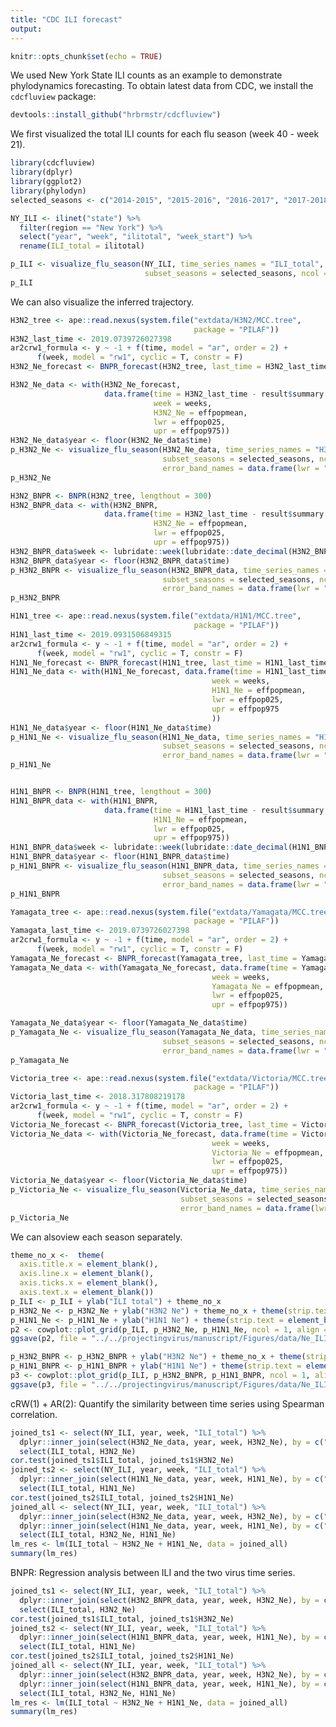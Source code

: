 ```yaml
---
title: "CDC ILI forecast"
output: 
---
```


```r
knitr::opts_chunk$set(echo = TRUE)
```

We used New York State ILI counts as an example to demonstrate phylodynamics forecasting. To obtain latest data from CDC, we install the `cdcfluview` package:

```r
devtools::install_github("hrbrmstr/cdcfluview")
```

We first visualized the total ILI counts for each flu season (week 40 - week 21). 

```r
library(cdcfluview)
library(dplyr)
library(ggplot2)
library(phylodyn)
selected_seasons <- c("2014-2015", "2015-2016", "2016-2017", "2017-2018", "2018-2019")

NY_ILI <- ilinet("state") %>%
  filter(region == "New York") %>%
  select("year", "week", "ilitotal", "week_start") %>%
  rename(ILI_total = ilitotal)

p_ILI <- visualize_flu_season(NY_ILI, time_series_names = "ILI_total", 
                              subset_seasons = selected_seasons, ncol = 5, season_label = F)
p_ILI
```

We can also visualize the inferred trajectory. 

```r
H3N2_tree <- ape::read.nexus(system.file("extdata/H3N2/MCC.tree",
                                         package = "PILAF"))
H3N2_last_time <- 2019.0739726027398
ar2crw1_formula <- y ~ -1 + f(time, model = "ar", order = 2) +
      f(week, model = "rw1", cyclic = T, constr = F)
H3N2_Ne_forecast <- BNPR_forecast(H3N2_tree, last_time = H3N2_last_time, formula = ar2crw1_formula, pred = 0)

H3N2_Ne_data <- with(H3N2_Ne_forecast, 
                     data.frame(time = H3N2_last_time - result$summary.random$time$ID,
                                week = weeks,
                                H3N2_Ne = effpopmean,
                                lwr = effpop025,
                                upr = effpop975))
H3N2_Ne_data$year <- floor(H3N2_Ne_data$time)
p_H3N2_Ne <- visualize_flu_season(H3N2_Ne_data, time_series_names = "H3N2_Ne", 
                                  subset_seasons = selected_seasons, ncol = 5, season_label = F,
                                  error_band_names = data.frame(lwr = "lwr", upr = "upr", stringsAsFactors = F))
p_H3N2_Ne

H3N2_BNPR <- BNPR(H3N2_tree, lengthout = 300)
H3N2_BNPR_data <- with(H3N2_BNPR, 
                     data.frame(time = H3N2_last_time - result$summary.random$time$ID,
                                H3N2_Ne = effpopmean,
                                lwr = effpop025,
                                upr = effpop975))
H3N2_BNPR_data$week <- lubridate::week(lubridate::date_decimal(H3N2_BNPR_data$time))
H3N2_BNPR_data$year <- floor(H3N2_BNPR_data$time)
p_H3N2_BNPR <- visualize_flu_season(H3N2_BNPR_data, time_series_names = "H3N2_Ne", 
                                  subset_seasons = selected_seasons, ncol = 5, season_label = F,
                                  error_band_names = data.frame(lwr = "lwr", upr = "upr", stringsAsFactors = F))
p_H3N2_BNPR
```

```r
H1N1_tree <- ape::read.nexus(system.file("extdata/H1N1/MCC.tree",
                                         package = "PILAF"))
H1N1_last_time <- 2019.0931506849315
ar2crw1_formula <- y ~ -1 + f(time, model = "ar", order = 2) +
      f(week, model = "rw1", cyclic = T, constr = F)
H1N1_Ne_forecast <- BNPR_forecast(H1N1_tree, last_time = H1N1_last_time, formula = ar2crw1_formula, pred = 0)
H1N1_Ne_data <- with(H1N1_Ne_forecast, data.frame(time = H1N1_last_time - result$summary.random$time$ID,
                                             week = weeks,
                                             H1N1_Ne = effpopmean,
                                             lwr = effpop025,
                                             upr = effpop975
                                             ))
H1N1_Ne_data$year <- floor(H1N1_Ne_data$time)
p_H1N1_Ne <- visualize_flu_season(H1N1_Ne_data, time_series_names = "H1N1_Ne",
                                  subset_seasons = selected_seasons, ncol = 5, season_label = F,
                                  error_band_names = data.frame(lwr = "lwr", upr = "upr", stringsAsFactors = F))
p_H1N1_Ne


H1N1_BNPR <- BNPR(H1N1_tree, lengthout = 300)
H1N1_BNPR_data <- with(H1N1_BNPR, 
                     data.frame(time = H1N1_last_time - result$summary.random$time$ID,
                                H1N1_Ne = effpopmean,
                                lwr = effpop025,
                                upr = effpop975))
H1N1_BNPR_data$week <- lubridate::week(lubridate::date_decimal(H1N1_BNPR_data$time))
H1N1_BNPR_data$year <- floor(H1N1_BNPR_data$time)
p_H1N1_BNPR <- visualize_flu_season(H1N1_BNPR_data, time_series_names = "H1N1_Ne", 
                                  subset_seasons = selected_seasons, ncol = 5, season_label = F,
                                  error_band_names = data.frame(lwr = "lwr", upr = "upr", stringsAsFactors = F))
p_H1N1_BNPR
```

```r
Yamagata_tree <- ape::read.nexus(system.file("extdata/Yamagata/MCC.tree",
                                         package = "PILAF"))
Yamagata_last_time <- 2019.0739726027398
ar2crw1_formula <- y ~ -1 + f(time, model = "ar", order = 2) +
      f(week, model = "rw1", cyclic = T, constr = F)
Yamagata_Ne_forecast <- BNPR_forecast(Yamagata_tree, last_time = Yamagata_last_time, formula = ar2crw1_formula, pred = 0)
Yamagata_Ne_data <- with(Yamagata_Ne_forecast, data.frame(time = Yamagata_last_time - result$summary.random$time$ID,
                                             week = weeks,
                                             Yamagata_Ne = effpopmean,
                                             lwr = effpop025,
                                             upr = effpop975))

Yamagata_Ne_data$year <- floor(Yamagata_Ne_data$time)
p_Yamagata_Ne <- visualize_flu_season(Yamagata_Ne_data, time_series_names = "Yamagata_Ne",
                                  subset_seasons = selected_seasons, ncol = 5, season_label = F,
                                  error_band_names = data.frame(lwr = "lwr", upr = "upr", stringsAsFactors = F))
p_Yamagata_Ne
```

```r
Victoria_tree <- ape::read.nexus(system.file("extdata/Victoria/MCC.tree",
                                         package = "PILAF"))
Victoria_last_time <- 2018.317808219178
ar2crw1_formula <- y ~ -1 + f(time, model = "ar", order = 2) +
      f(week, model = "rw1", cyclic = T, constr = F)
Victoria_Ne_forecast <- BNPR_forecast(Victoria_tree, last_time = Victoria_last_time, formula = ar2crw1_formula, pred = 0)
Victoria_Ne_data <- with(Victoria_Ne_forecast, data.frame(time = Victoria_last_time - result$summary.random$time$ID,
                                             week = weeks,
                                             Victoria_Ne = effpopmean,
                                             lwr = effpop025,
                                             upr = effpop975))
Victoria_Ne_data$year <- floor(Victoria_Ne_data$time)
p_Victoria_Ne <- visualize_flu_season(Victoria_Ne_data, time_series_names = "Victoria_Ne",
                                      subset_seasons = selected_seasons, ncol = 5, season_label = F,
                                      error_band_names = data.frame(lwr = "lwr", upr = "upr", stringsAsFactors = F))
p_Victoria_Ne
```

We can alsoview each season separately. 

```r
theme_no_x <-  theme(
  axis.title.x = element_blank(), 
  axis.line.x = element_blank(),
  axis.ticks.x = element_blank(),
  axis.text.x = element_blank())
p_ILI <- p_ILI + ylab("ILI total") + theme_no_x
p_H3N2_Ne <- p_H3N2_Ne + ylab("H3N2 Ne") + theme_no_x + theme(strip.text = element_blank())
p_H1N1_Ne <- p_H1N1_Ne + ylab("H1N1 Ne") + theme(strip.text = element_blank())
p2 <- cowplot::plot_grid(p_ILI, p_H3N2_Ne, p_H1N1_Ne, ncol = 1, align = "v")
ggsave(p2, file = "../../projectingvirus/manuscript/Figures/data/Ne_ILI.pdf", width = 9, height = 5)

p_H3N2_BNPR <- p_H3N2_BNPR + ylab("H3N2 Ne") + theme_no_x + theme(strip.text = element_blank())
p_H1N1_BNPR <- p_H1N1_BNPR + ylab("H1N1 Ne") + theme(strip.text = element_blank())
p3 <- cowplot::plot_grid(p_ILI, p_H3N2_BNPR, p_H1N1_BNPR, ncol = 1, align = "v")
ggsave(p3, file = "../../projectingvirus/manuscript/Figures/data/Ne_ILI_BNPR.pdf", width = 9, height = 5)
```

cRW(1) + AR(2): Quantify the similarity between time series using Spearman correlation.

```r
joined_ts1 <- select(NY_ILI, year, week, "ILI_total") %>%
  dplyr::inner_join(select(H3N2_Ne_data, year, week, H3N2_Ne), by = c("year", "week"))  %>%
  select(ILI_total, H3N2_Ne) 
cor.test(joined_ts1$ILI_total, joined_ts1$H3N2_Ne)
joined_ts2 <- select(NY_ILI, year, week, "ILI_total") %>%
  dplyr::inner_join(select(H1N1_Ne_data, year, week, H1N1_Ne), by = c("year", "week")) %>%
  select(ILI_total, H1N1_Ne) 
cor.test(joined_ts2$ILI_total, joined_ts2$H1N1_Ne)
joined_all <- select(NY_ILI, year, week, "ILI_total") %>%
  dplyr::inner_join(select(H3N2_Ne_data, year, week, H3N2_Ne), by = c("year", "week")) %>%
  dplyr::inner_join(select(H1N1_Ne_data, year, week, H1N1_Ne), by = c("year", "week")) %>%
  select(ILI_total, H3N2_Ne, H1N1_Ne)
lm_res <- lm(ILI_total ~ H3N2_Ne + H1N1_Ne, data = joined_all)
summary(lm_res)
```

BNPR: Regression analysis between ILI and the two virus time series.

```r
joined_ts1 <- select(NY_ILI, year, week, "ILI_total") %>%
  dplyr::inner_join(select(H3N2_BNPR_data, year, week, H3N2_Ne), by = c("year", "week"))  %>%
  select(ILI_total, H3N2_Ne) 
cor.test(joined_ts1$ILI_total, joined_ts1$H3N2_Ne)
joined_ts2 <- select(NY_ILI, year, week, "ILI_total") %>%
  dplyr::inner_join(select(H1N1_BNPR_data, year, week, H1N1_Ne), by = c("year", "week")) %>%
  select(ILI_total, H1N1_Ne) 
cor.test(joined_ts2$ILI_total, joined_ts2$H1N1_Ne)
joined_all <- select(NY_ILI, year, week, "ILI_total") %>%
  dplyr::inner_join(select(H3N2_BNPR_data, year, week, H3N2_Ne), by = c("year", "week")) %>%
  dplyr::inner_join(select(H1N1_BNPR_data, year, week, H1N1_Ne), by = c("year", "week")) %>%
  select(ILI_total, H3N2_Ne, H1N1_Ne)
lm_res <- lm(ILI_total ~ H3N2_Ne + H1N1_Ne, data = joined_all)
summary(lm_res)
```
